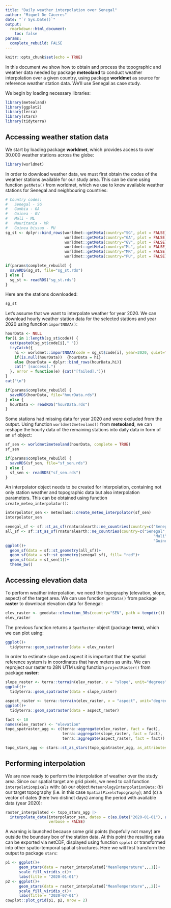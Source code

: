 ```yaml
---
title: "Daily weather interpolation over Senegal"
author: "Miquel De Cáceres"
date: "`r Sys.Date()`"
output: 
  rmarkdown::html_document:
    toc: false
params:
  complete_rebuild: FALSE
---
```

```r
knitr::opts_chunk$set(echo = TRUE)
```

In this document we show how to obtain and process the topographic and weather data needed by package **meteoland** to conduct weather interpolation over a given country, using package **worldmet** as source for reference weather station data. We'll use Senegal as case study.

We begin by loading necessary libraries:
```r
library(meteoland)
library(ggplot2)
library(terra)
library(stars)
library(tidyterra)
```
## Accessing weather station data

We start by loading package **worldmet**, which provides access to over 30.000 weather stations across the globe:
```r
library(worldmet)
```
In order to download weather data, we must first obtain the codes of the weather stations available for our study area. This can be done using function `getMeta()` from worldmet, which we use to know available weather stations for Senegal and neighbouring countries:
```r
# Country codes:
#   Senegal - SG
#   Gambia - GA 
#   Guinea - GV
#   Mali - ML 
#   Mauritania - MR
#   Guinea bissau - PU
sg_st <- dplyr::bind_rows(worldmet::getMeta(country="SG", plot = FALSE),
                          worldmet::getMeta(country="GA", plot = FALSE),
                          worldmet::getMeta(country="GV", plot = FALSE),
                          worldmet::getMeta(country="ML", plot = FALSE),
                          worldmet::getMeta(country="MR", plot = FALSE),
                          worldmet::getMeta(country="PU", plot = FALSE))
```

```r
if(params$complete_rebuild) {
  saveRDS(sg_st, file="sg_st.rds")
} else {
  sg_st <- readRDS("sg_st.rds")
}
```
Here are the stations downloaded:
```r
sg_st
```

Let's assume that we want to interpolate weather for year 2020. We can download hourly weather station data for the selected stations and year 2020 using function `importNOAA()`:
```r
hourData <- NULL
for(i in 1:length(sg_st$code)) {
  cat(paste0(sg_st$code[i]," "))
  tryCatch({
    hi <- worldmet::importNOAA(code = sg_st$code[i], year=2020, quiet=TRUE)
    if(is.null(hourData))  {hourData = hi}
    else {hourData = dplyr::bind_rows(hourData,hi)}
    cat(" [success].")
  }, error = function(e) {cat("[failed].")})
}
cat("\n")
```
```r
if(params$complete_rebuild) {
  saveRDS(hourData, file="hourData.rds")
} else {
  hourData <- readRDS("hourData.rds")  
}
```

Some stations had missing data for year 2020 and were excluded from the output. Using function `worldmet2meteoland()` from **meteoland**, we can reshape the hourly data of the remaining stations into daily data in form of an `sf` object:
```r
sf_sen <- worldmet2meteoland(hourData, complete = TRUE)
sf_sen
```

```r
if(params$complete_rebuild) {
  saveRDS(sf_sen, file="sf_sen.rds")
} else {
  sf_sen <- readRDS("sf_sen.rds")  
}
```

An interpolator object needs to be created for interpolation, containing not only station weather and topographic data but also interpolation parameters. This can be obtained using function `create_meteo_interpolator()`:

```r
interpolator_sen <- meteoland::create_meteo_interpolator(sf_sen)
interpolator_sen
```

```r
senegal_sf <- sf::st_as_sf(rnaturalearth::ne_countries(country=c("Senegal"), scale="medium"))
all_sf <- sf::st_as_sf(rnaturalearth::ne_countries(country=c("Senegal", "Gambia",
                                                                 "Mali", "Mauritania",
                                                                 "Guinea Bissau", "Guinea"), scale="medium"))
ggplot()+
  geom_sf(data = sf::st_geometry(all_sf))+
  geom_sf(data = sf::st_geometry(senegal_sf), fill= "red")+
  geom_sf(data = sf_sen[1])+
  theme_bw()
```
## Accessing elevation data

To perform weather interpolation, we need the topography (elevation, slope, aspect) of the target area. We can use function `getData()` from package **raster** to download elevation data for Senegal:
```r
elev_raster <- geodata::elevation_30s(country="SEN", path = tempdir())
elev_raster
```
The previous function returns a `SpatRaster` object (package **terra**), which we can plot using:

```r
ggplot()+
  tidyterra::geom_spatraster(data = elev_raster)
```



In order to estimate slope and aspect it is important that the spatial reference system is in coordinates that have meters as units. We can reproject our raster to 28N UTM using function `projectRaster()` from package **raster**:
```r
slope_raster <- terra::terrain(elev_raster, v = "slope", unit="degrees")
ggplot()+
  tidyterra::geom_spatraster(data = slope_raster)
```

```r
aspect_raster <- terra::terrain(elev_raster, v = "aspect", unit="degrees")
ggplot()+
  tidyterra::geom_spatraster(data = aspect_raster)
```


```r
fact <- 10
names(elev_raster) <- "elevation"
topo_spatraster_agg <- c(terra::aggregate(elev_raster, fact = fact), 
                         terra::aggregate(slope_raster, fact = fact), 
                         terra::aggregate(aspect_raster, fact = fact))
```

```r
topo_stars_agg <- stars::st_as_stars(topo_spatraster_agg, as_attributes=TRUE)
```



## Performing interpolation

We are now ready to perform the interpolation of weather over the study area. Since our spatial target are grid pixels, we need to call function `interpolationpixels` with: (a) our object `MeteorologyInterpolationData`; (b) our target topography (i.e. in this case `SpatialPixelsTopography`); and (c) a vector of dates (here two distinct days) among the period with available data (year 2020):
```r
raster_interpolated <- topo_stars_agg |>
  interpolate_data(interpolator_sen, dates = c(as.Date("2020-01-01"), as.Date("2020-07-01")), 
                   verbose = FALSE)
```
A warning is launched because some grid points (hopefully not many) are outside the boundary box of the station data. At this point the resulting data can be exported via netCDF, displayed using function `spplot` or transformed into other spatio-temporal spatial structures. Here we will first transform the output to package `stars`:

```r
p1 <- ggplot()+
      geom_stars(data = raster_interpolated["MeanTemperature",,,1])+
      scale_fill_viridis_c()+
      labs(title = "2020-01-01")
p2 <- ggplot()+
      geom_stars(data = raster_interpolated["MeanTemperature",,,2])+
      scale_fill_viridis_c()+
      labs(title = "2020-07-01")
cowplot::plot_grid(p1, p2, nrow = 2)
```

